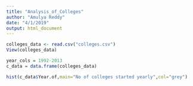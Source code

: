 ```yaml
---
title: "Analysis_of_Colleges"
author: "Amulya Reddy"
date: "4/1/2019"
output: html_document
---
```


```r
colleges_data <- read.csv("colleges.csv")
View(colleges_data)
```

```r
year_cols = 1992-2013
c_data = data.frame(colleges_data)
```

```r
hist(c_data$Year.of,main="No of colleges started yearly",col="grey")
```